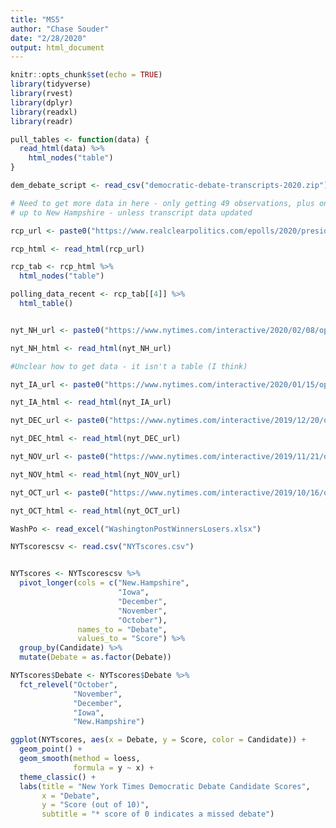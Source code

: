 ```yaml
---
title: "MS5"
author: "Chase Souder"
date: "2/28/2020"
output: html_document
---
```


```r
knitr::opts_chunk$set(echo = TRUE)
library(tidyverse)
library(rvest)
library(dplyr)
library(readxl)
library(readr)
```

```r

pull_tables <- function(data) {
  read_html(data) %>%
    html_nodes("table")
}  

```

```r

dem_debate_script <- read_csv("democratic-debate-transcripts-2020.zip")

```

```r

# Need to get more data in here - only getting 49 observations, plus only need 
# up to New Hampshire - unless transcript data updated

rcp_url <- paste0("https://www.realclearpolitics.com/epolls/2020/president/us/2020_democratic_presidential_nomination-6730.html#polls")

rcp_html <- read_html(rcp_url)

rcp_tab <- rcp_html %>%
  html_nodes("table")

polling_data_recent <- rcp_tab[[4]] %>%
  html_table()



```

```r

nyt_NH_url <- paste0("https://www.nytimes.com/interactive/2020/02/08/opinion/who-won-democratic-debate.html")

nyt_NH_html <- read_html(nyt_NH_url)

#Unclear how to get data - it isn't a table (I think)
```

```r

nyt_IA_url <- paste0("https://www.nytimes.com/interactive/2020/01/15/opinion/democratic-debate-who-won.html")

nyt_IA_html <- read_html(nyt_IA_url)

```

```r

nyt_DEC_url <- paste0("https://www.nytimes.com/interactive/2019/12/20/opinion/debate-winner-losers.html")

nyt_DEC_html <- read_html(nyt_DEC_url)

```

```r

nyt_NOV_url <- paste0("https://www.nytimes.com/interactive/2019/11/21/opinion/debate-winners-losers.html")

nyt_NOV_html <- read_html(nyt_NOV_url)

```

```r

nyt_OCT_url <- paste0("https://www.nytimes.com/interactive/2019/10/16/opinion/debate-winners.html")

nyt_OCT_html <- read_html(nyt_OCT_url)
```

```r

WashPo <- read_excel("WashingtonPostWinnersLosers.xlsx")

```

```r

NYTscorescsv <- read.csv("NYTscores.csv") 


NYTscores <- NYTscorescsv %>%
  pivot_longer(cols = c("New.Hampshire",
                        "Iowa",
                        "December",
                        "November",
                        "October"),
               names_to = "Debate",
               values_to = "Score") %>%
  group_by(Candidate) %>%
  mutate(Debate = as.factor(Debate))

NYTscores$Debate <- NYTscores$Debate %>%
  fct_relevel("October", 
              "November",
              "December",
              "Iowa",
              "New.Hampshire")

ggplot(NYTscores, aes(x = Debate, y = Score, color = Candidate)) +
  geom_point() +
  geom_smooth(method = loess,
              formula = y ~ x) +
  theme_classic() +
  labs(title = "New York Times Democratic Debate Candidate Scores",
       x = "Debate",
       y = "Score (out of 10)",
       subtitle = "* score of 0 indicates a missed debate")
```